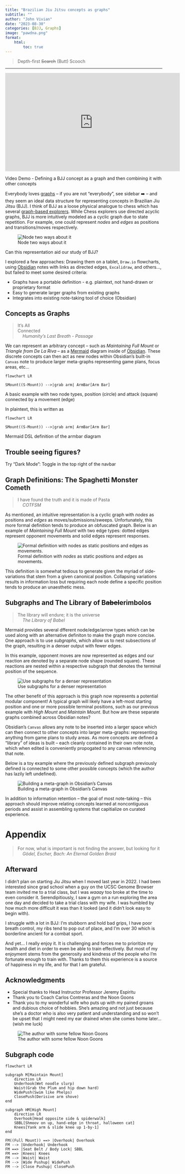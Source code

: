 ```yaml
---
title: "Brazilian Jiu Jitsu concepts as graphs"
subtitle: ""
author: "John Vivian"
date: "2023-08-30"
categories: [BJJ, Graphs]
image: "pawdna.png"
format:
    html:
        toc: true
---
```


> Depth-first ~~Search~~ (Butt) Scooch 

---

::: {#fig-video}
<iframe width="560" height="315" src="https://www.youtube.com/embed/0geE0E0muKE?si=TO2fYaQdTt70l445" title="YouTube video player" frameborder="0" allow="accelerometer; autoplay; clipboard-write; encrypted-media; gyroscope; picture-in-picture; web-share" allowfullscreen></iframe>

Video Demo - Defining a BJJ concept as a graph and then combining it with other concepts
:::

Everybody loves [graphs](https://en.wikipedia.org/wiki/Graph_(discrete_mathematics)) -- if you are not "everybody", see sidebar ➡️ -- and they seem an ideal data structure for representing concepts in Brazilian Jiu Jitsu (BJJ). I think of BJJ as a loose physical analogue to chess which has several [graph-based explorers](https://www.chessroots.com/). While Chess explorers use directed acyclic graphs, BJJ is more intuitively modeled as a cyclic graph due to state repetition. For example, one could represent _nodes_ and _edges_ as positions and transitions/moves respectively.

::: {.column-margin}
![Node two ways about it](pawdna.png){fig-alt="Don't like graphs? Keep walkin..."}
:::

Can this representation aid our study of BJJ?

I explored a few approaches: Drawing them on a tablet, `Draw.io` flowcharts, using [Obsidian](https://obsidian.md/) notes with links as directed edges, `Excalidraw`, and others..., but failed to meet some desired criteria: 

- Graphs have a portable definition - e.g. plaintext, not hand-drawn or proprietary format
- Easy to generate larger graphs from existing graphs
- Integrates into existing note-taking tool of choice (Obsidian)

## Concepts as Graphs
> It's All<br>Connected<br>
&nbsp;&nbsp;&nbsp;&nbsp;_Humanity's Last Breath - Passage_

We can represent an arbitrary concept -- such as _Maintaining Full Mount_ or _Triangle from De La Riva_ -- as a [Mermaid](https://mermaid.js.org/) diagram inside of [Obsidian](https://obsidian.md/). These discrete concepts can then act as new nodes within Obsidian's built-in `Canvas` note to produce larger meta-graphs representing game plans, focus areas, etc... 

::: {#fig-armbar}
```mermaid
flowchart LR

SMount((S-Mount)) -->|grab arm| ArmBar[Arm Bar]
```
A basic example with two node types, position (circle) and attack (square) connected by a movement (edge)
:::

In plaintext, this is written as

::: {#fig-armbar-graph}
```
flowchart LR

SMount((S-Mount)) -->|grab arm| ArmBar[Arm Bar]
```

Mermaid DSL definition of the armbar diagram
:::

::: {.callout-caution}
## Trouble seeing figures?
Try "Dark Mode": Toggle in the top right of the navbar 
::: 

## Graph Definitions: The Spaghetti Monster Cometh
> I have found the truth and it is made of Pasta<br>
&nbsp;&nbsp;&nbsp;&nbsp;_COTFSM_

As mentioned, an intuitive representation is a cyclic graph with _nodes_ as positions and _edges_ as moves/submissions/sweeps. Unfortunately, this more formal definition tends to produce an obfuscated graph. Below is an example of _Maintaining Full Mount_ with two edge types: dotted edges represent opponent movements and solid edges represent responses.

![Formal definition with _nodes_ as static positions and _edges_ as movements.](formal.png)

This definition is somewhat tedious to generate given the myriad of side-variations that stem from a given canonical position. Collapsing variations results in information loss but requiring each node define a specific position tends to produce an unaesthetic mess.

## Subgraphs and The Library of B~~abel~~erimbolos
> The library will endure; it is the universe<br>
&nbsp;&nbsp;&nbsp;&nbsp;_The Library of Babel_

Mermaid provides several dfferent node/edge/arrow types which can be used along with an alternative definiton to make the graph more concise. One approach is to use _subgraphs_, which allow us to nest subsections of the graph, resulting in a denser output with fewer edges. 

In this example, opponent moves are now represented as edges and our reaction are denoted by a separate node shape (rounded square). These reactions are nested within a respective subgraph that denotes the terminal position of the sequence.

![Use subgraphs for a denser representation](subgraph.png)

The other benefit of this approach is this graph now represents a potential modular component! A typical graph will likely have a left-most starting position and one or more possible terminal positions, such as our previous example with _High Mount_ and _Maintain Mount_. But how are these separate graphs combined across Obsidian notes?

Obsidian's `Canvas` allows any note to be inserted into a larger space which can then connect to other concepts into larger meta-graphs: representing anything from game plans to study areas. As more concepts are defined a "library" of ideas is built -- each cleanly contained in their own note note, which when edited is conveniently propogated to any canvas referencing that note. 

Below is a toy example where the previously defined subgraph previously defined is connected to some other possible concepts (which the author has lazily left undefined).

![Building a meta-graph in Obsidian's Canvas](canvas.png)

In addition to information retention -- the goal of most note-taking -- this approach should improve relating concepts learned at noncontiguous periods and assist in assembling systems that capitialize on curated experience. 

# Appendix
> For now, what is important is not finding the answer, but looking for it <br>
&nbsp;&nbsp;&nbsp;&nbsp;_Gödel, Escher, Bach: An Eternal Golden Braid_

## Afterward
I didn't plan on starting Jiu Jitsu when I moved last year in 2022. I had been interested since grad school when a guy on the UCSC Genome Browser team invited me to a trial class, but I was _waaay_ too broke at the time to even consider it. Serendipitiously, I saw a gym on a run exploring the area one day and decided to take a trial class with my wife. I was humbled by how much more difficult it was than it looked (and it didn't look easy to begin with).

I struggle with a lot in BJJ: I'm stubborn and hold bad grips, I have poor breath control, my ribs tend to pop out of place, and I'm over 30 which is borderline ancient for a combat sport.

And yet... I really enjoy it. It is challenging and forces me to prioritize my health and diet in order to even be able to train effectively. But most of my enjoyment stems from the generosity and kindness of the people who I'm fortunate enough to train with. Thanks to them this experience is a source of happiness in my life, and for that I am grateful.

## Acknowledgments
- Special thanks to Head Instructor Professor Jeremy Espiritu 
- Thank you to Coach Carlos Contreras and the Noon Goons
- Thank you to my wonderful wife who puts up with my pained groans and dubious choice of hobbies. She's amazing and not just because she's a doctor who is also very patient and understanding and so won't be upset that I might need my ear drained when she comes home later... (wish me luck)

![The author with some fellow Noon Goons](goons.jpg)


## Subgraph code
```
flowchart LR

subgraph M[Maintain Mount]
	direction LR
	Underhook(Wet noodle slurp)
	Waist(Grab the Plum and hip down hard) 
	WidePush(Swim like Phelps)
	ClosePush(Derisive arm shove)
end

subgraph HM[High Mount]
	direction LR
	Overhook[Head opposite side & spiderwalk] 
	SBBL[Shmoov on up, hand-edge in throat, halloween cat] 
	Knees[Yank arm & slide knee up 1-by-1]
end

FM((Full Mount)) ==> |Overhook| Overhook
FM --> |Underhook| Underhook
FM ==> |Seat Belt / Body Lock| SBBL
FM ==> |Knees| Knees
FM --> |Waist| Waist
FM --> |Wide Pushup| WidePush
FM --> |Close Pushup| ClosePush
```
